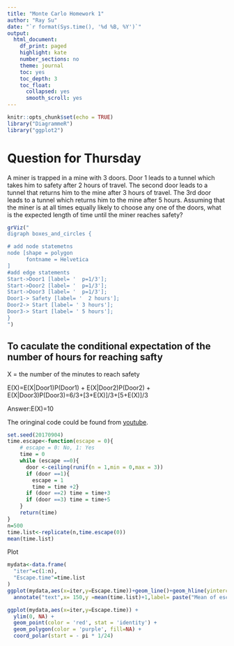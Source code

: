 ```yaml
---
title: "Monte Carlo Homework 1"
author: "Ray Su"
date: "`r format(Sys.time(), '%d %B, %Y')`"
output:
  html_document:
    df_print: paged
    highlight: kate
    number_sections: no
    theme: journal
    toc: yes
    toc_depth: 3
    toc_float:
      collapsed: yes
      smooth_scroll: yes
---
```


```r
knitr::opts_chunk$set(echo = TRUE)
library("DiagrammeR")
library("ggplot2")
```
# Question for Thursday
A miner is trapped in a mine with 3 doors.  Door 1 leads to a tunnel which takes him to safety after 2 hours of travel.   The second door leads to a tunnel that returns him to the mine after 3 hours of travel.  The 3rd door leads to a tunnel which returns him to the mine after 5 hours.  Assuming that the miner is at all times equally likely to choose any one of the doors, what is the expected length of time until the miner reaches safety?

```r
grViz("
digraph boxes_and_circles {

# add node statemetns
node [shape = polygon
      fontname = Helvetica
]
#add edge statements
Start->Door1 [label= '  p=1/3'];
Start->Door2 [label= '  p=1/3'];
Start->Door3 [label= '  p=1/3'];
Door1-> Safety [label= '  2 hours'];
Door2-> Start [label= ' 3 hours'];
Door3-> Start [label= ' 5 hours'];
}      
")
```

## To caculate the conditional expectation of the number of hours for reaching safty

X = the number of the minutes to reach safety

E(X)=E(X|Door1)P(Door1) + E(X|Door2)P(Door2) + E(X|Door3)P(Door3)=6/3+[3+E(X)]/3+[5+E(X)]/3 

Answer:E(X)=10

The oringinal code could be found from [youtube](https://www.youtube.com/watch?v=SP0yJEaWT3w).
```r
set.seed(20170904)
time.escape<-function(escape = 0){
    # escape = 0: No, 1: Yes
    time = 0
    while (escape ==0){
      door <-ceiling(runif(n = 1,min = 0,max = 3))
      if (door ==1){
        escape = 1
        time = time +2}
      if (door ==2) time = time+3
      if (door ==3) time = time+5
    }
    return(time)
}
n=500
time.list<-replicate(n,time.escape(0))
mean(time.list)
```
Plot
```r
mydata<-data.frame(
  "iter"=c(1:n),
  "Escape.time"=time.list
)
ggplot(mydata,aes(x=iter,y=Escape.time))+geom_line()+geom_hline(yintercept =mean(time.list),show.legend = TRUE,colour="red")+
  annotate("text",x= 150,y =mean(time.list)+1,label= paste("Mean of escape time=",mean(time.list),sep=""), colour = "blue")+theme_bw()

ggplot(mydata,aes(x=iter,y=Escape.time)) +
  ylim(0, NA) +
  geom_point(color = 'red', stat = 'identity') +
  geom_polygon(color = 'purple', fill=NA) +
  coord_polar(start = - pi * 1/24)
```








